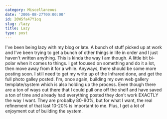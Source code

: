 ```yaml
---
category: Miscellaneous
date: '2006-08-27T00:00:00'
id: 20WSfa47Y1oq
slug: /lazy
title: Lazy
type: post
---
```


I've been being lazy with my blog or late. A bunch of stuff picked
up at work and I've been trying to get a bunch of other things in
life in order and I just haven't written anything. This is kinda
the way I am though. A little bit bi-polar when it comes to things.
I get focused on something and do it a lot, then move away from it
for a while. Anyways, there should be some more posting soon. I
still need to get my write up of the Infrared done, and get the
full photo galley posted. I'm, once again, building my own web
gallery template/system which is also holding up the process. Even
though there are a ton of ways out there that I could pull one off
the shelf and have saved a ton of time and already had everything
posted they don't work EXACTLY the way I want. They are probalby
80-90%, but for what I want, the real refinement of that last
10-20% is important to me. Plus, I get a lot of enjoyment out of
building the system.